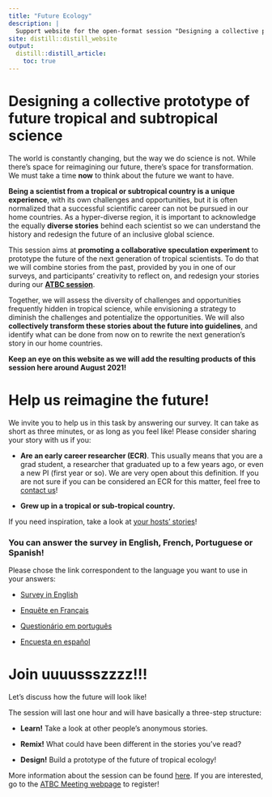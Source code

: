 ```yaml
---
title: "Future Ecology"
description: |
  Support website for the open-format session "Designing a collective prototype of future tropical and subtropical science", to take place at the ATBC Annual Meeting 2021.
site: distill::distill_website
output:
  distill::distill_article:
    toc: true
---
```


# Designing a collective prototype of future tropical and subtropical science 

The world is constantly changing, but the way we do science is not. While there's space for reimagining our future, there's space for transformation. We must take a time **now** to think about the future we want to have.  

**Being a scientist from a tropical or subtropical country is a unique experience**, with its own challenges and opportunities, but it is often normalized that a successful scientific career can not be pursued in our home countries. As a hyper-diverse region, it is important to acknowledge the equally **diverse stories** behind each scientist so we can understand the history and redesign the future of an inclusive global science.

This session aims at **promoting a collaborative speculation experiment** to prototype the future of the next generation of tropical scientists. To do that we will combine stories from the past, provided by you in one of our surveys, and participants' creativity to reflect on, and redesign your stories during our [**ATBC session**](https://www.atbc2021.org/ofs/designing-a-collective-prototype-of-future-tropical-and-subtropical-science-%5Bofs-5%5D).  

Together, we will assess the diversity of challenges and opportunities frequently hidden in tropical science, while envisioning a strategy to diminish the challenges and potentialize the opportunities. We will also **collectively transform these stories about the future into guidelines**, and identify what can be done from now on to rewrite the next generation’s story in our home countries.

**Keep an eye on this website as we will add the resulting products of this session here around August 2021!**

# Help us reimagine the future!

We invite you to help us in this task by answering our survey. It can take as short as three minutes, or as long as you feel like! Please consider sharing your story with us if you:  

- **Are an early career researcher (ECR)**. This usually means that you are a grad student, a researcher that graduated up to a few years ago, or even a new PI (first year or so). We are very open about this definition. If you are not sure if you can be considered an ECR for this matter, feel free to [contact us](mailto:future.ecology@protonmail.com)!  

- **Grew up in a tropical or sub-tropical country.**  

If you need inspiration, take a look at [your hosts' stories](/about)!

### You can answer the survey in English, French, Portuguese or Spanish!
Please chose the link correspondent to the language you want to use in your answers:

- [Survey in English](https://forms.office.com/r/ViAq7YSeEJ)  

- [Enquête en Français](https://forms.office.com/r/5T6hBNB7rn)  

- [Questionário em português](https://forms.office.com/r/HA5Ht9tHP5)  

- [Encuesta en español](https://forms.office.com/r/aMR4PwxMeU)  

# Join uuuussszzzz!!!

Let's discuss how the future will look like!

The session will last one hour and will have basically a three-step structure:  

- **Learn!** Take a look at other people's anonymous stories.  

- **Remix!** What could have been different in the stories you've read?  

- **Design!** Build a prototype of the future of tropical ecology!  
  
More information about the session can be found [here](https://www.atbc2021.org/ofs/designing-a-collective-prototype-of-future-tropical-and-subtropical-science-%5Bofs-5%5D). If you are interested, go to the [ATBC Meeting webpage](https://www.atbc2021.org/) to register!